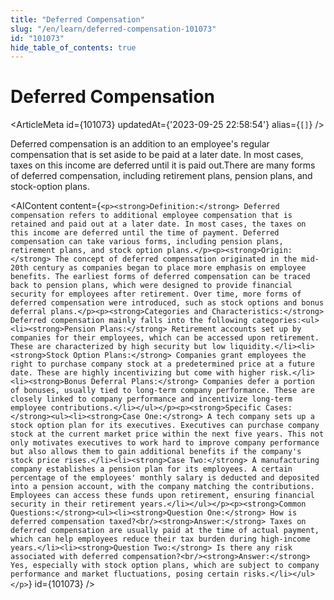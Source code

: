 ```yaml
---
title: "Deferred Compensation"
slug: "/en/learn/deferred-compensation-101073"
id: "101073"
hide_table_of_contents: true
---
```



# Deferred Compensation

<ArticleMeta id={101073} updatedAt={'2023-09-25 22:58:54'} alias={`[]`} />
<div className='border-solid border-b border-t-0 my-4 border-[var(--ifm-color-gray-300)]' />

Deferred compensation is an addition to an employee's regular compensation that is set aside to be paid at a later date. In most cases, taxes on this income are deferred until it is paid out.There are many forms of deferred compensation, including retirement plans, pension plans, and stock-option plans.

<AIContent content={`<p><strong>Definition:</strong> Deferred compensation refers to additional employee compensation that is retained and paid out at a later date. In most cases, the taxes on this income are deferred until the time of payment. Deferred compensation can take various forms, including pension plans, retirement plans, and stock option plans.</p><p><strong>Origin:</strong> The concept of deferred compensation originated in the mid-20th century as companies began to place more emphasis on employee benefits. The earliest forms of deferred compensation can be traced back to pension plans, which were designed to provide financial security for employees after retirement. Over time, more forms of deferred compensation were introduced, such as stock options and bonus deferral plans.</p><p><strong>Categories and Characteristics:</strong> Deferred compensation mainly falls into the following categories:<ul><li><strong>Pension Plans:</strong> Retirement accounts set up by companies for their employees, which can be accessed upon retirement. These are characterized by high security but low liquidity.</li><li><strong>Stock Option Plans:</strong> Companies grant employees the right to purchase company stock at a predetermined price at a future date. These are highly incentivizing but come with higher risk.</li><li><strong>Bonus Deferral Plans:</strong> Companies defer a portion of bonuses, usually tied to long-term company performance. These are closely linked to company performance and incentivize long-term employee contributions.</li></ul></p><p><strong>Specific Cases:</strong><ul><li><strong>Case One:</strong> A tech company sets up a stock option plan for its executives. Executives can purchase company stock at the current market price within the next five years. This not only motivates executives to work hard to improve company performance but also allows them to gain additional benefits if the company's stock price rises.</li><li><strong>Case Two:</strong> A manufacturing company establishes a pension plan for its employees. A certain percentage of the employees' monthly salary is deducted and deposited into a pension account, with the company matching the contributions. Employees can access these funds upon retirement, ensuring financial security in their retirement years.</li></ul></p><p><strong>Common Questions:</strong><ul><li><strong>Question One:</strong> How is deferred compensation taxed?<br/><strong>Answer:</strong> Taxes on deferred compensation are usually paid at the time of actual payment, which can help employees reduce their tax burden during high-income years.</li><li><strong>Question Two:</strong> Is there any risk associated with deferred compensation?<br/><strong>Answer:</strong> Yes, especially with stock option plans, which are subject to company performance and market fluctuations, posing certain risks.</li></ul></p>`} id={101073} />
